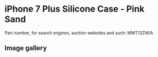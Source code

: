 
# iPhone 7 Plus Silicone Case - Pink Sand

Part number, for search engines, auction websites and such: MMT12ZM/A

## Image gallery

<div style={{ width: "768px" }}>
  <GalleryComponent
    images={[
      {
        original: "/everysource/MMT12.webp",
        thumbnail: "/everypreview/MMT12.webp",
      },
      {
        original: "/everysource/MMT12_AV1_GOLD.webp",
        thumbnail: "/everypreview/MMT12_AV1_GOLD.webp",
      },
      {
        original: "/everysource/MMT12_AV1_JET_BLACK.webp",
        thumbnail: "/everypreview/MMT12_AV1_JET_BLACK.webp",
      },
      {
        original: "/everysource/MMT12_AV1_RED.webp",
        thumbnail: "/everypreview/MMT12_AV1_RED.webp",
      },
      {
        original: "/everysource/MMT12_AV1_SILVER.webp",
        thumbnail: "/everypreview/MMT12_AV1_SILVER.webp",
      },
      {
        original: "/everysource/MMT12_AV2.webp",
        thumbnail: "/everypreview/MMT12_AV2.webp",
      }
    ]}
  />
</div>
